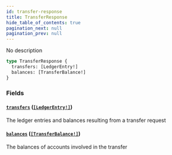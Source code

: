 ```yaml
---
id: transfer-response
title: TransferResponse
hide_table_of_contents: true
pagination_next: null
pagination_prev: null
---
```



No description

```graphql
type TransferResponse {
  transfers: [LedgerEntry!]
  balances: [TransferBalance!]
}
```


### Fields

#### [`transfers`](#) ([`[LedgerEntry!]`](/docs/testnet/graphql/objects/ledger-entry))

The ledger entries and balances resulting from a transfer request


#### [`balances`](#) ([`[TransferBalance!]`](/docs/testnet/graphql/objects/transfer-balance))

The balances of accounts involved in the transfer




